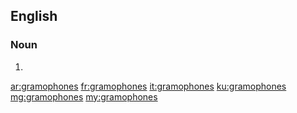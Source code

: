 ==English==

===Noun===
{{head|en|plural}}

# {{plural of|gramophone|lang=en}}

[[ar:gramophones]]
[[fr:gramophones]]
[[it:gramophones]]
[[ku:gramophones]]
[[mg:gramophones]]
[[my:gramophones]]